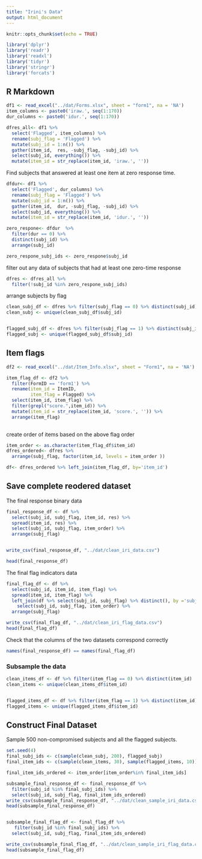 ```yaml
---
title: "Irini's Data"
output: html_document
---
```


```r
knitr::opts_chunk$set(echo = TRUE)
```

```r
library('dplyr')
library('readr')
library('readxl')
library('tidyr')
library('stringr')
library('forcats')
```



## R Markdown

```r
df1 <- read_excel("../dat/Forms.xlsx", sheet = "form1", na = 'NA')
item_columns <- paste0('iraw.', seq(1:170))
dur_columns <- paste0('idur.', seq(1:170))

dfres_all<- df1 %>%
  select('Flagged', item_columns) %>%
  rename(subj_flag = 'Flagged') %>%
  mutate(subj_id = 1:n()) %>%
  gather(item_id,  res, -subj_flag, -subj_id) %>%
  select(subj_id, everything()) %>%
  mutate(item_id = str_replace(item_id, 'iraw.', ''))

```

Find subjects that answered at least one item at zero response time. 

```r
dfdur<- df1 %>%
  select('Flagged', dur_columns) %>%
  rename(subj_flag = 'Flagged') %>%
  mutate(subj_id = 1:n()) %>%
  gather(item_id,  dur, -subj_flag, -subj_id) %>%
  select(subj_id, everything()) %>%
  mutate(item_id = str_replace(item_id, 'idur.', ''))

zero_respone<- dfdur  %>% 
  filter(dur == 0) %>%
  distinct(subj_id) %>%
  arrange(subj_id)

zero_respone_subj_ids <- zero_respone$subj_id
```

filter out any data of subjects that had at least one zero-time response
```r
dfres <- dfres_all %>%
  filter(!subj_id %in% zero_respone_subj_ids)
```

arrange subjects by flag 

```r
clean_subj_df <- dfres %>% filter(subj_flag == 0) %>% distinct(subj_id)
clean_subj <- unique(clean_subj_df$subj_id)


flagged_subj_df <- dfres %>% filter(subj_flag == 1) %>% distinct(subj_id)
flagged_subj <- unique(flagged_subj_df$subj_id)
```


## Item flags

```r
df2 <- read_excel("../dat/Item_Info.xlsx", sheet = "Form1", na = 'NA')

item_flag_df <- df2 %>%
  filter(FormID == 'form1') %>%
  rename(item_id = ItemID,
         item_flag = Flagged) %>%
  select(item_id, item_flag) %>%
  filter(grepl("score.",item_id)) %>%
  mutate(item_id = str_replace(item_id, 'score.', '')) %>%
  arrange(item_flag)
  
```

create order of items based on the above flag order
```r
item_order <- as.character(item_flag_df$item_id)
dfres_ordered<- dfres %>% 
  arrange(subj_flag, factor(item_id, levels = item_order ))

df<- dfres_ordered %>% left_join(item_flag_df, by='item_id')

```


## Save complete reodered dataset
The final response binary data 
```r
final_response_df <- df %>%
  select(subj_id, subj_flag, item_id, res) %>%
  spread(item_id, res) %>%
  select(subj_id, subj_flag, item_order) %>%
  arrange(subj_flag)


write_csv(final_response_df, "../dat/clean_iri_data.csv")

head(final_response_df)

```

The final flag indicators data 
```r
final_flag_df <- df %>%
  select(subj_id, item_id, item_flag) %>%
  spread(item_id, item_flag) %>%
  left_join(df %>% select(subj_id, subj_flag) %>% distinct(), by ='subj_id') %>%
    select(subj_id, subj_flag, item_order) %>%
  arrange(subj_flag)

write_csv(final_flag_df, "../dat/clean_iri_flag_data.csv")
head(final_flag_df)
```

Check that the columns of the two datasets correspond correctly
```r
names(final_response_df) == names(final_flag_df)
```

### Subsample the data

```r
clean_items_df <- df %>% filter(item_flag == 0) %>% distinct(item_id)
clean_items <- unique(clean_items_df$item_id)


flagged_items_df <- df %>% filter(item_flag == 1) %>% distinct(item_id)
flagged_items <- unique(flagged_items_df$item_id)
```

## Construct Final Dataset
Sample 500 non-compromised subjects and all the flagged subjects. 
```r
set.seed(4)
final_subj_ids <- c(sample(clean_subj, 200), flagged_subj)
final_item_ids <- c(sample(clean_items, 30), sample(flagged_items, 10))

final_item_ids_ordered <- item_order[item_order%in% final_item_ids]

subsample_final_response_df <- final_response_df %>%
  filter(subj_id %in% final_subj_ids) %>%
  select(subj_id, subj_flag, final_item_ids_ordered)
write_csv(subsample_final_response_df, "../dat/clean_sample_iri_data.csv")
head(subsample_final_response_df)


subsample_final_flag_df <- final_flag_df %>%
   filter(subj_id %in% final_subj_ids) %>%
  select(subj_id, subj_flag, final_item_ids_ordered)

write_csv(subsample_final_flag_df, "../dat/clean_sample_iri_flag_data.csv")
head(subsample_final_flag_df)
```

